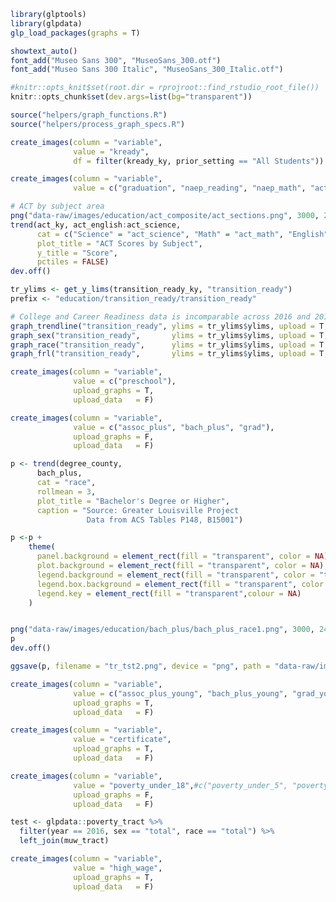 ```r
library(glptools)
library(glpdata)
glp_load_packages(graphs = T)

showtext_auto()
font_add("Museo Sans 300", "MuseoSans_300.otf")
font_add("Museo Sans 300 Italic", "MuseoSans_300_Italic.otf")

#knitr::opts_knit$set(root.dir = rprojroot::find_rstudio_root_file())
knitr::opts_chunk$set(dev.args=list(bg="transparent"))

source("helpers/graph_functions.R")
source("helpers/process_graph_specs.R")
```

```r
create_images(column = "variable", 
              value = "kready",
              df = filter(kready_ky, prior_setting == "All Students"))

create_images(column = "variable", 
              value = c("graduation", "naep_reading", "naep_math", "act_composite"))

# ACT by subject area
png("data-raw/images/education/act_composite/act_sections.png", 3000, 2400, res = 200)
trend(act_ky, act_english:act_science, 
      cat = c("Science" = "act_science", "Math" = "act_math", "English" = "act_english", "Reading" = "act_reading"),
      plot_title = "ACT Scores by Subject",
      y_title = "Score",
      pctiles = FALSE)
dev.off()

tr_ylims <- get_y_lims(transition_ready_ky, "transition_ready")
prefix <- "education/transition_ready/transition_ready"

# College and Career Readiness data is incomparable across 2016 and 2017
graph_trendline("transition_ready", ylims = tr_ylims$ylims, upload = T, file_prefix = prefix, year_breaks = 2016.5)
graph_sex("transition_ready",       ylims = tr_ylims$ylims, upload = T, file_prefix = prefix, year_breaks = 2016.5)
graph_race("transition_ready",      ylims = tr_ylims$ylims, upload = T, file_prefix = prefix, year_breaks = 2016.5)
graph_frl("transition_ready",       ylims = tr_ylims$ylims, upload = T, file_prefix = prefix, year_breaks = 2016.5)
```

```r
create_images(column = "variable", 
              value = c("preschool"),
              upload_graphs = T,
              upload_data   = F)
```

```r
create_images(column = "variable", 
              value = c("assoc_plus", "bach_plus", "grad"),
              upload_graphs = F,
              upload_data   = F)

p <- trend(degree_county, 
      bach_plus, 
      cat = "race",
      rollmean = 3,
      plot_title = "Bachelor's Degree or Higher",
      caption = "Source: Greater Louisville Project
                 Data from ACS Tables P148, B15001")

p <-p +
    theme(
      panel.background = element_rect(fill = "transparent", color = NA), # bg of the panel
      plot.background = element_rect(fill = "transparent", color = NA), # bg of the plot
      legend.background = element_rect(fill = "transparent", color = "transparent"), # get rid of legend bg
      legend.box.background = element_rect(fill = "transparent", color = "transparent"), # get rid of legend panel bg
      legend.key = element_rect(fill = "transparent",colour = NA)
    )


png("data-raw/images/education/bach_plus/bach_plus_race1.png", 3000, 2400, res = 200)
p
dev.off()

ggsave(p, filename = "tr_tst2.png", device = "png", path = "data-raw/images/education/bach_plus", bg = "transparent")

create_images(column = "variable", 
              value = c("assoc_plus_young", "bach_plus_young", "grad_young"),
              upload_graphs = T,
              upload_data   = F)
```

```r
create_images(column = "variable", 
              value = "certificate",
              upload_graphs = T,
              upload_data   = F)
```

```r
create_images(column = "variable", 
              value = "poverty_under_18",#c("poverty_under_5", "poverty_under_18"),
              upload_graphs = F,
              upload_data   = F)

test <- glpdata::poverty_tract %>%
  filter(year == 2016, sex == "total", race == "total") %>%
  left_join(muw_tract)


```


```r
create_images(column = "variable", 
              value = "high_wage",
              upload_graphs = T,
              upload_data   = F)
```
